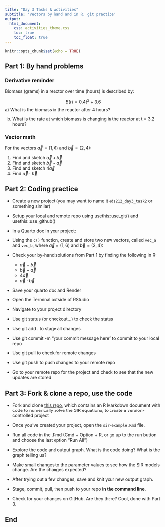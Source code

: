 ```yaml
---
title: "Day 3 Tasks & Activities"
subtitle: 'Vectors by hand and in R, git practice'
output: 
  html_document:
    css: activities_theme.css
    toc: true
    toc_float: true
---
```


```r
knitr::opts_chunk$set(echo = TRUE)
```

## Part 1: By hand problems

### Derivative reminder

Biomass (grams) in a reactor over time (hours) is described by: 

$$B(t) = 0.4t^2 + 3.6$$
a) What is the biomass in the reactor after 4 hours?

b) What is the rate at which biomass is changing in the reactor at t = 3.2 hours? 

### Vector math

For the vectors $\vec a = (1,6)$ and $\vec b = (2, 4)$: 

1. Find and sketch $\vec a + \vec b$
2. Find and sketch $\vec b - \vec a$
3. Find and sketch $4 \vec a$
4. Find $\vec a \cdot \vec b$

## Part 2: Coding practice

- Create a new project (you may want to name it `eds212_day3_task2` or something similar)

- Setup your local and remote repo using usethis::use_git() and usethis::use_github()

- In a Quarto doc in your project:

- Using the `c()` function, create and store two new vectors, called `vec_a` and `vec_b`, where $\vec a = (1,6)$ and $\vec b = (2, 4)$: 

- Check your by-hand solutions from Part 1 by finding the following in R: 

  - $\vec a + \vec b$
  - $\vec b - \vec a$
  - $4 \vec a$
  - $\vec a \cdot \vec b$
  
- Save your quarto doc and Render

- Open the Terminal outside of RStudio

- Navigate to your project directory

- Use git status (or checkout...) to check the status

- Use git add . to stage all changes 

- Use git commit -m "your commit message here" to commit to your local repo

- Use git pull to check for remote changes

- Use git push to push changes to your remote repo

- Go to your remote repo for the project and check to see that the new updates are stored

## Part 3: Fork & clone a repo, use the code

- Fork and clone [this repo](https://github.com/allisonhorst/eds212-sir-ode), which contains an R Markdown document with code to numerically solve the SIR equations, to create a version-controlled project

- Once you've created your project, open the `sir-example.Rmd` file. 

- Run all code in the .Rmd (Cmd + Option + R, or go up to the run button and choose the last option "Run All")

- Explore the code and output graph. What is the code doing? What is the graph telling us? 

- Make small changes to the parameter values to see how the SIR models change. Are the changes expected? 

- After trying out a few changes, save and knit your new output graph.

- Stage, commit, pull, then push to your repo **in the command line**.

- Check for your changes on GitHub. Are they there? Cool, done with Part 3.


## End
